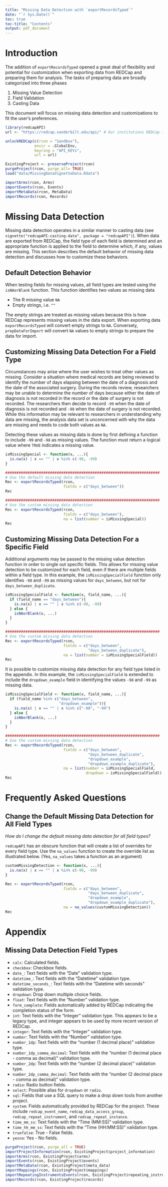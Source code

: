 ```yaml
---
title: "Missing Data Detection with `exportRecordsTyped`"
date: "`r Sys.Date()`"
toc: true
toc-title: "Contents"
output: pdf_document
---
```


# Introduction

The addition of `exportRecordsTyped` opened a great deal of flexibility and potential for customization when exporting data from REDCap and preparing them for analysis. The tasks of preparing data are broadly categorized into three phases

1. Missing Value Detection 
2. Field Validation
3. Casting Data

This document will focus on missing data detection and customizations to fit the user's preferences. 

```r
library(redcapAPI)
url <- "https://redcap.vanderbilt.edu/api/" # Our institutions REDCap instance

unlockREDCap(c(rcon = "Sandbox"), 
             envir = .GlobalEnv,
             keyring = "API_KEYs", 
             url = url)
```

```r
ExistingProject <- preserveProject(rcon)
purgeProject(rcon, purge_all= TRUE)
load("data/MissingDataVignetteData.Rdata")

importArms(rcon, Arms)
importEvents(rcon, Events)
importMetaData(rcon, MetaData)
importRecords(rcon, Records)
```

# Missing Data Detection

Missing data detection operates in a similar manner to casting data (see `vignette("redcapAPI-casting-data", package = "redcapAPI")`). When data are exported from REDCap, the field type of each field is determined and an appropriate function is applied to the field to determine which, if any, values are missing. This section describes the default behavior of missing data detection and discusses how to customize these behaviors.

## Default Detection Behavior

When testing fields for missing values, all field types are tested using the `isNAorBlank` function. This function identifies two values as missing data

* The R missing value `NA`
* Empty strings, i.e. `""`

The empty strings are treated as missing values because this is how REDCap represents missing values in the data export. When exporting data `exportRecordsTyped` will convert empty strings to `NA`. Conversely, `prepDataForImport` will convert `NA` values to empty strings to prepare the data for import.

## Customizing Missing Data Detection For a Field Type

Circumstances may arise where the user wishes to treat other values as missing. Consider a situation where medical records are being reviewed to identify the number of days elapsing between the date of a diagnosis and the date of the associated surgery. During the records review, researchers may be unable to determine the number of days because either the date of diagnosis is not recorded in the record or the date of surgery is not recorded. The researchers then decide to record `-99` when the date of diagnosis is not recorded and `-98` when the date of surgery is not recorded. While this information may be relevant to researchers in understanding why data are missing, the analysis data set is unconcerned with why the data are missing and needs to code both values as `NA`.

Detecting these values as missing data is done by first defining a function to include `-99` and `-98` as missing values. The function must return a logical value where `TRUE` indicates a missing value. 

```r
isMissingSpecial <- function(x, ...){
  is.na(x) | x == "" | x %in% c(-98, -99)
}

#####################################################################
# Use the default missing data detection
Rec <- exportRecordsTyped(rcon, 
                          fields = c("days_between"))
Rec

#####################################################################
# Use the custom missing data detection
Rec <- exportRecordsTyped(rcon, 
                          fields = c("days_between"), 
                          na = list(number = isMissingSpecial))
Rec
```

## Customizing Missing Data Detection For a Specific Field

Additional arguments may be passed to the missing value detection function in order to single out specific fields. This allows for missing value detection to be customized for each field, even if there are multiple fields within a field type.  In this example, the `isMissingSpecialField` function only identifies `-98` and `-99` as missing values for `days_between`, but not for `days_between_duplicate`.

```r
isMissingSpecialField <- function(x, field_name, ...){
  if (field_name == "days_between"){
    is.na(x) | x == "" | x %in% c(-98, -99)
  } else {
    isNAorBlank(x, ...)
  }
}

#####################################################################
# Use the custom missing data detection
Rec <- exportRecordsTyped(rcon, 
                          fields = c("days_between", 
                                     "days_between_duplicate"), 
                          na = list(number = isMissingSpecialField))
Rec
```

It is possible to customize missing data detection for any field type listed in the appendix. In this example, the `isMissingSpecialField` is extended to include the `dropdown_example` field in identifying the values `-98` and `-99` as missing data.

```r
isMissingSpecialField <- function(x, field_name, ...){
  if (field_name %in% c("days_between", 
                        "dropdown_example")){
    is.na(x) | x == "" | x %in% c("-98", "-99")
  } else {
    isNAorBlank(x, ...) 
  }
}

#####################################################################
# Use the custom missing data detection
Rec <- exportRecordsTyped(rcon, 
                          fields = c("days_between", 
                                     "days_between_duplicate", 
                                     "dropdown_example", 
                                     "dropdown_example_duplicate"),
                          na = list(number = isMissingSpecialField, 
                                    dropdown = isMissingSpecialField))
Rec
```

\clearpage

# Frequently Asked Questions

## Change the Default Missing Data Detection for All Field Types

_How do I change the default missing data detection for all field types?_

`redcapAPI` has an obscure function that will create a list of overrides for every field type. Use the `na_values` function to create the override list as illustrated below. (Yes, `na_values` takes a function as an argument)

```r
customMissingDetection <- function(x, ...){
  is.na(x) | x == "" | x %in% c(-98, -99)
}

Rec <- exportRecordsTyped(rcon,
                          fields = c("days_between", 
                                     "days_between_duplicate", 
                                     "dropdown_example", 
                                     "dropdown_example_duplicate"), 
                          na = na_values(customMissingDetection))
Rec
```

\clearpage
# Appendix

## Missing Data Detection Field Types

* `calc`: Calculated fields.
* `checkbox`: Checkbox fields.
* `date_`: Text fields with the "Date" validation type. 
* `datetime_`: Text fields with the "Datetime" validation type.
* `datetime_seconds_`: Text fields with the "Datetime with seconds" validation type.
* `dropdown`: Drop down multiple choice fields.
* `float`: Text fields with the "Number" validation type.
* `form_complete`: Fields automatically added by REDCap indicating the completion status of the form.
* `int`: Text fields with the "Integer" validation type. This appears to be a legacy type, and integer appears to be used by more recent version of REDCap.
* `integer`: Text fields with the "Integer" validation type.
* `number`: Text fields with the "Number" validation type.
* `number_1dp`: Text fields with the "number (1 decimal place)" validation type.
* `number_1dp_comma_decimal`: Text fields with the "number (1 decimal place - comma as decimal)" validation type.
* `number_2dp`: Text fields with the "number (2 decimal place)" validation type.
* `number_2dp_comma_decimal`: Text fields with the "number (2 decimal place - comma as decimal)" validation type.
* `radio`: Radio button fields.
* `select`: Possible alias for `dropdown` or `radio`.
* `sql`: Fields that use a SQL query to make a drop down tools from another project.
* `system`: Fields automatically provided by REDCap for the project. These include `redcap_event_name`, `redcap_data_access_group`, `redcap_repeat_instrument`, and `redcap_repeat_instance`.
* `time_mm_ss`: Text fields with the "Time (MM:SS)" validation type.
* `time_hh_mm_ss`: Text fields with the "Time (HH:MM:SS)" validation type.
* `truefalse`: True - False fields.
* `yesno`: Yes - No fields.



```r
purgeProject(rcon, purge_all = TRUE)
importProjectInformation(rcon, ExistingProject$project_information)
importArms(rcon, ExistingProject$arms)
importEvents(rcon, ExistingProject$events)
importMetaData(rcon, ExistingProject$meta_data)
importMappings(rcon, ExistingProject$mappings)
importRepeatingInstrumentsEvents(rcon, ExistingProject$repeating_instruments)
importRecords(rcon, ExistingProject$records)
```
